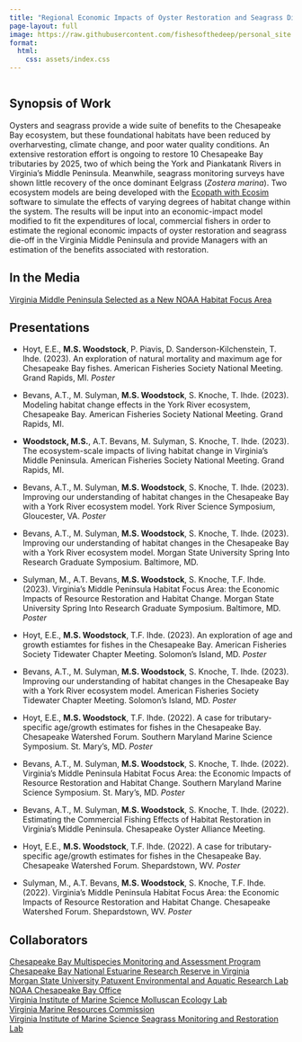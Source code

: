 ---
title: "Regional Economic Impacts of Oyster Restoration and Seagrass Die-off In Virginia's Middle Peninsula"
page-layout: full
image: https://raw.githubusercontent.com/fishesofthedeep/personal_site.github.io/main/Project_images/oysters.png
format:
  html:
    css: assets/index.css
---

::: {.main style="width:100%; float: left;"}


## Synopsis of Work
Oysters and seagrass provide a wide suite of benefits to the Chesapeake Bay ecosystem, but these foundational habitats have been reduced by overharvesting, climate change, and poor water quality conditions. An extensive restoration effort is ongoing to restore 10 Chesapeake Bay tributaries by 2025, two of which being the York and Piankatank Rivers in Virginia's Middle Peninsula. Meanwhile, seagrass monitoring surveys have shown little recovery of the once dominant Eelgrass (<i>Zostera marina</i>). Two ecosystem models are being developed with the [Ecopath with Ecosim](www.ecopath.org) software to simulate the effects of varying degrees of habitat change within the system. The results will be input into an economic-impact model modified to fit the  expenditures of local, commercial fishers in order to estimate the regional economic impacts of oyster restoration and seagrass die-off in the Virginia Middle Peninsula and provide Managers with an estimation of the benefits associated with restoration.


## In the Media
[Virginia Middle Peninsula Selected as a New NOAA Habitat Focus Area](https://www.fisheries.noaa.gov/feature-story/virginias-middle-peninsula-newest-noaa-habitat-focus-area)


## Presentations
* Hoyt, E.E., **M.S. Woodstock**, P. Piavis, D. Sanderson-Kilchenstein, T. Ihde. (2023). An exploration of natural mortality and maximum age for Chesapeake Bay fishes. American Fisheries Society National Meeting. Grand Rapids, MI. <i>Poster</i>

* Bevans, A.T., M. Sulyman, **M.S. Woodstock**, S. Knoche, T. Ihde. (2023). Modeling habitat change effects in the York River ecosystem, Chesapeake Bay. American Fisheries Society National Meeting. Grand Rapids, MI.

* **Woodstock, M.S.**, A.T. Bevans, M. Sulyman, S. Knoche, T. Ihde. (2023). The ecosystem-scale impacts of living habitat change in Virginia’s Middle Peninsula. American Fisheries Society National Meeting. Grand Rapids, MI.

* Bevans, A.T., M. Sulyman, **M.S. Woodstock**, S. Knoche, T. Ihde. (2023). Improving our understanding of habitat changes in the Chesapeake Bay with a York River ecosystem model. York River Science Symposium, Gloucester, VA. <i>Poster</i>

* Bevans, A.T., M. Sulyman, **M.S. Woodstock**, S. Knoche, T. Ihde. (2023). Improving our understanding of habitat changes in the Chesapeake Bay with a York River ecosystem model. Morgan State University Spring Into Research Graduate Symposium. Baltimore, MD.

* Sulyman, M., A.T. Bevans, **M.S. Woodstock**, S. Knoche, T.F. Ihde. (2023). Virginia’s Middle Peninsula Habitat Focus Area: the Economic Impacts of Resource Restoration and Habitat Change. Morgan State University Spring Into Research Graduate Symposium. Baltimore, MD. <i>Poster</i>

* Hoyt, E.E., **M.S. Woodstock**, T.F. Ihde. (2023). An exploration of age and growth estiamtes for fishes in the Chesapeake Bay. American Fisheries Society Tidewater Chapter Meeting. Solomon's Island, MD. <i>Poster</i>

* Bevans, A.T., M. Sulyman, **M.S. Woodstock**, S. Knoche, T. Ihde. (2023). Improving our understanding of habitat changes in the Chesapeake Bay with a York River ecosystem model. American Fisheries Society Tidewater Chapter Meeting. Solomon's Island, MD. <i>Poster</i>

* Hoyt, E.E., **M.S. Woodstock**, T.F. Ihde. (2022). A case for tributary-specific age/growth estimates for fishes in the Chesapeake Bay. Chesapeake Watershed Forum. Southern Maryland Marine Science Symposium. St. Mary’s, MD. <i>Poster</i>

* Bevans, A.T., M. Sulyman, **M.S. Woodstock**, S. Knoche, T. Ihde. (2022). Virginia’s Middle Peninsula Habitat Focus Area: the Economic Impacts of Resource Restoration and Habitat Change. Southern Maryland Marine Science Symposium. St. Mary’s, MD. <i>Poster</i>

* Bevans, A.T., M. Sulyman, **M.S. Woodstock**, S. Knoche, T. Ihde. (2022). Estimating the Commercial Fishing Effects of Habitat Restoration in Virginia’s Middle Peninsula. Chesapeake Oyster Alliance Meeting. 

* Hoyt, E.E., **M.S. Woodstock**, T.F. Ihde. (2022). A case for tributary-specific age/growth estimates for fishes in the Chesapeake Bay. Chesapeake Watershed Forum. Shepardstown, WV. <i>Poster</i>

* Sulyman, M., A.T. Bevans, **M.S. Woodstock**, S. Knoche, T.F. Ihde. (2022). Virginia’s Middle Peninsula Habitat Focus Area: the Economic Impacts of Resource Restoration and Habitat Change. Chesapeake Watershed Forum. Shepardstown, WV. <i>Poster</i>


## Collaborators
[Chesapeake Bay Multispecies Monitoring and Assessment Program](https://www.vims.edu/research/departments/fisheries/programs/mrg_oldwebsite/chesmmap/index.php)<br>
[Chesapeake Bay National Estuarine Research Reserve in Virginia](https://www.vims.edu/cbnerr/index.php)<br>
[Morgan State University Patuxent Environmental and Aquatic Research Lab](https://www.morgan.edu/pearl)<br>
[NOAA Chesapeake Bay Office](https://www.fisheries.noaa.gov/contact-directory/noaa-chesapeake-bay-office)<br>
[Virginia Institute of Marine Science Molluscan Ecology Lab](https://www.vims.edu/research/units/labgroups/molluscan_ecology/)<br>
[Virginia Marine Resources Commission](https://mrc.virginia.gov)<br>
[Virginia Institute of Marine Science Seagrass Monitoring and Restoration Lab](https://www.vims.edu/research/units/programs/sav1/restoration/index.php)

:::
